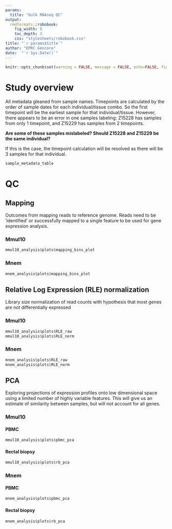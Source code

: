 ```yaml
---
params:
  title: "bulk RNAseq QC"
output: 
  rmdformats::robobook:
    fig_width: 9
    toc_depth: 3
    css: "stylesheets/robobook.css"
title: "`r params$title`"
author: "EPRC Gencore"
date:  "`r Sys.Date()`"
---
```


```r
knitr::opts_chunk$set(warning = FALSE, message = FALSE, echo=FALSE, fig.width = 6, fig.height = 4, dev='png')
```

# Study overview

All metadata gleaned from sample names. Timepoints are calculated by the order of
sample dates for each individual/tissue combo. So the first timepoint will be the
earliest sample for that individual/tissue. However, there appears to be an error
in one samples labeling: Z15228 has samples from only 1 timepoint, and Z15229 has
samples from 2 timepoints. 

**Are some of these samples mislabeled? Should Z15228 and Z15229 be the same individual?**

If this is the case, the timepoint calculation will be resolved as there will 
be 3 samples for that individual.

```r
sample_metadata_table
```

# QC

## Mapping

Outcomes from mapping reads to reference genome. Reads need to be 'identified' or successfully mapped to a single feature to be used for gene expression analysis.

:::: {class='fluid-row'}

::: {class='col-md-6'}

### Mmul10

```r
mmul10_analysis$plots$mapping_bins_plot
```

:::

::: {class='col-md-6'}

### Mnem

```r
mnem_analysis$plots$mapping_bins_plot
```

:::
::::

## Relative Log Expression (RLE) normalization

Library size normalization of read counts with hypothesis that most genes are not differentially expressed

:::: {class='fluid-row'}

::: {class='col-md-6'}

### Mmul10

```r
mmul10_analysis$plots$RLE_raw 
mmul10_analysis$plots$RLE_norm 
```

:::

::: {class='col-md-6'}

### Mnem

```r
mnem_analysis$plots$RLE_raw 
mnem_analysis$plots$RLE_norm 
```

:::
::::

## PCA

Exploring projections of expression profiles onto low dimensional space using a limited number of highly variable features. This will give us an estimate of similarity between samples, but will not account for all genes.

:::: {class='fluid-row'}

::: {class='col-md-6'}

### Mmul10

#### PBMC

```r
mmul10_analysis$plots$pbmc_pca
```

#### Rectal biopsy

```r
mmul10_analysis$plots$rb_pca
```

:::

::: {class='col-md-6'}

### Mnem

#### PBMC

```r
mnem_analysis$plots$pbmc_pca
```

#### Rectal biopsy

```r
mnem_analysis$plots$rb_pca
```

:::

::::
